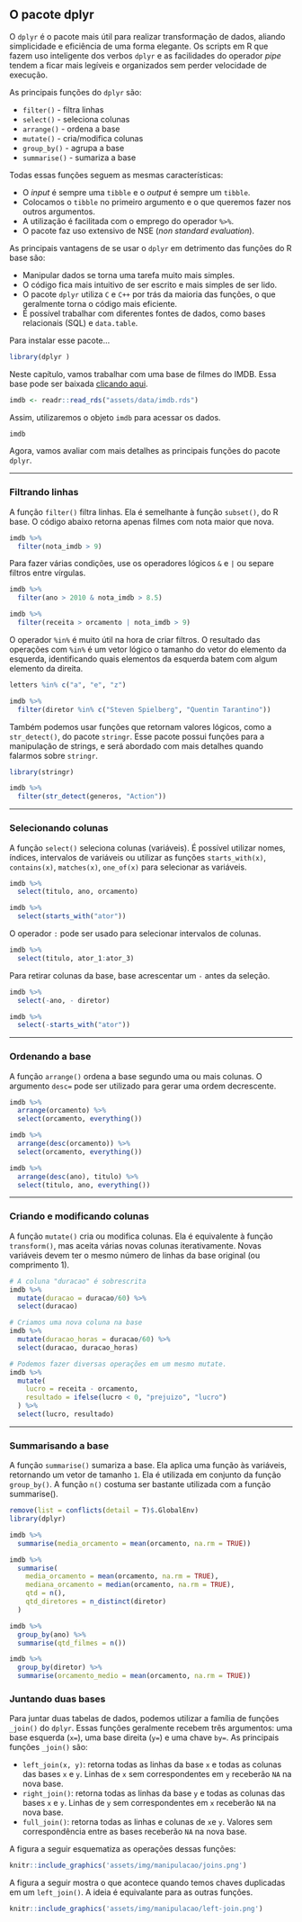 ## O pacote dplyr {#dplyr}

O `dplyr` é o pacote mais útil para realizar transformação de dados, aliando simplicidade e eficiência de uma forma elegante. Os scripts em R que fazem uso inteligente dos verbos `dplyr` e as facilidades do operador _pipe_ tendem a ficar mais legíveis e organizados sem perder velocidade de execução.

As principais funções do `dplyr` são:

- `filter()` - filtra linhas
- `select()` - seleciona colunas
- `arrange()` - ordena a base
- `mutate()` - cria/modifica colunas
- `group_by()` - agrupa a base
- `summarise()` - sumariza a base

Todas essas funções seguem as mesmas características:

- O _input_  é sempre uma `tibble` e o _output_  é sempre um `tibble`.
- Colocamos o `tibble` no primeiro argumento e o que queremos fazer nos outros argumentos.
- A utilização é facilitada com o emprego do operador `%>%`.
- O pacote faz uso extensivo de NSE (*non standard evaluation*).

As principais vantagens de se usar o `dplyr` em detrimento das funções do R base são:

- Manipular dados se torna uma tarefa muito mais simples.
- O código fica mais intuitivo de ser escrito e mais simples de ser lido.
- O pacote `dplyr` utiliza `C` e `C++` por trás da maioria das funções, o que geralmente torna o código mais eficiente.
- É possível trabalhar com diferentes fontes de dados, como bases relacionais (SQL) e `data.table`.

Para instalar esse pacote...

```r
library(dplyr )
```


Neste capítulo, vamos trabalhar com uma base de filmes do IMDB. Essa base pode ser baixada [clicando aqui](https://github.com/curso-r/site-v2/raw/master/content/material/importacao/data/imdb.rds).

```r
imdb <- readr::read_rds("assets/data/imdb.rds")
```

Assim, utilizaremos o objeto `imdb` para acessar os dados.

```r
imdb
```


Agora, vamos avaliar com mais detalhes as principais funções do pacote `dplyr`.

-----------------------------------------------------

### Filtrando linhas

A função `filter()` filtra linhas. Ela é semelhante à função `subset()`, do R base. O código abaixo retorna apenas filmes com nota maior que nova.


```r
imdb %>%
  filter(nota_imdb > 9)
```

Para fazer várias condições, use os operadores lógicos `&` e `|` ou separe filtros entre vírgulas.

```r
imdb %>%
  filter(ano > 2010 & nota_imdb > 8.5)

imdb %>%
  filter(receita > orcamento | nota_imdb > 9)
```

O operador `%in%` é muito útil na hora de criar filtros. O resultado das operações com `%in%` é um vetor lógico o tamanho do vetor do elemento da esquerda, identificando quais elementos da esquerda batem com algum elemento da direita.

```r
letters %in% c("a", "e", "z")

imdb %>%
  filter(diretor %in% c("Steven Spielberg", "Quentin Tarantino"))
```

Também podemos usar funções que retornam valores lógicos, como a `str_detect()`, do pacote `stringr`. Esse pacote possui funções para a manipulação de strings, e será abordado com mais detalhes quando falarmos sobre `stringr`.

```r
library(stringr)

imdb %>%
  filter(str_detect(generos, "Action"))
```

-----------------------------------------------------

### Selecionando colunas

A função `select()` seleciona colunas (variáveis). É possível utilizar nomes, índices, intervalos de variáveis ou utilizar as funções `starts_with(x)`, `contains(x)`, `matches(x)`, `one_of(x)` para selecionar as variáveis.

```r
imdb %>%
  select(titulo, ano, orcamento)

imdb %>%
  select(starts_with("ator"))
```

O operador `:` pode ser usado para selecionar intervalos de colunas.

```r
imdb %>%
  select(titulo, ator_1:ator_3)
```

Para retirar colunas da base, base acrescentar um `-` antes da seleção.

```r
imdb %>%
  select(-ano, - diretor)

imdb %>%
  select(-starts_with("ator"))
```

-----------------------------------------------------

### Ordenando a base

A função `arrange()` ordena a base segundo uma ou mais colunas. O argumento `desc=` pode ser utilizado para gerar uma ordem decrescente.

```r
imdb %>%
  arrange(orcamento) %>%
  select(orcamento, everything())

imdb %>%
  arrange(desc(orcamento)) %>%
  select(orcamento, everything())

imdb %>%
  arrange(desc(ano), titulo) %>%
  select(titulo, ano, everything())
```

-----------------------------------------------------

### Criando e modificando colunas

A função `mutate()` cria ou modifica colunas. Ela é equivalente à função `transform()`, mas aceita várias novas colunas iterativamente. Novas variáveis devem ter o mesmo número de linhas da base original (ou comprimento 1).

```r
# A coluna "duracao" é sobrescrita
imdb %>%
  mutate(duracao = duracao/60) %>%
  select(duracao)

# Criamos uma nova coluna na base
imdb %>%
  mutate(duracao_horas = duracao/60) %>%
  select(duracao, duracao_horas)

# Podemos fazer diversas operações em um mesmo mutate.
imdb %>%
  mutate(
    lucro = receita - orcamento,
    resultado = ifelse(lucro < 0, "prejuizo", "lucro")
  ) %>%
  select(lucro, resultado)
```

-----------------------------------------------------

### Summarisando a base

A função `summarise()` sumariza a base. Ela aplica uma função às variáveis, retornando um vetor de tamanho `1`. Ela é utilizada em conjunto da função `group_by()`. A função `n()` costuma ser bastante utilizada com a função summarise().
```r
remove(list = conflicts(detail = T)$.GlobalEnv)
library(dplyr)
```

```r
imdb %>%
  summarise(media_orcamento = mean(orcamento, na.rm = TRUE))

imdb %>%
  summarise(
    media_orcamento = mean(orcamento, na.rm = TRUE),
    mediana_orcamento = median(orcamento, na.rm = TRUE),
    qtd = n(),
    qtd_diretores = n_distinct(diretor)
  )

imdb %>%
  group_by(ano) %>%
  summarise(qtd_filmes = n())

imdb %>%
  group_by(diretor) %>%
  summarise(orcamento_medio = mean(orcamento, na.rm = TRUE))
```

### Juntando duas bases

Para juntar duas tabelas de dados, podemos utilizar a família de funções `_join()` do `dplyr`. Essas funções geralmente recebem três argumentos: uma base esquerda (`x=`), uma base direita (`y=`) e uma chave `by=`. As principais funções `_join()` são:

- `left_join(x, y)`: retorna todas as linhas da base `x` e todas as colunas das bases `x` e `y`. Linhas de `x` sem correspondentes em `y` receberão `NA` na nova base.
- `right_join()`: retorna todas as linhas da base `y` e todas as colunas das bases `x` e `y`. Linhas de `y` sem correspondentes em `x` receberão `NA` na nova base.
- `full_join()`: retorna todas as linhas e colunas de `x`e `y`. Valores sem correspondência entre as bases receberão `NA` na nova base.

A figura a seguir esquematiza as operações dessas funções:

```r
knitr::include_graphics('assets/img/manipulacao/joins.png')
```

A figura a seguir mostra o que acontece quando temos chaves duplicadas em um `left_join()`. A ideia é equivalante para as outras funções.

```r
knitr::include_graphics('assets/img/manipulacao/left-join.png')
```


